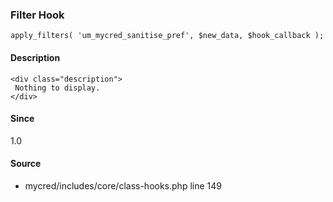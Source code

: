
<UMBreadCrumb type="filter"/>

### Filter Hook    
    
```
apply_filters( 'um_mycred_sanitise_pref', $new_data, $hook_callback );
```

#### Description
    <div class="description">
     Nothing to display.
    </div>

#### Since
<div class="description">
1.0
</div>

#### Source
  - <Link href="https://github.com/ultimatemember/mycred/tree/2.2.3/includes/core/class-hooks.php#L149">mycred/includes/core/class-hooks.php</Link> <Link href="https://github.com/ultimatemember/mycred/tree/2.2.3/includes/core/class-hooks.php#L149">line 149</Link>


